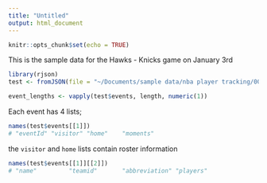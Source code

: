```yaml
---
title: "Untitled"
output: html_document
---
```


```r
knitr::opts_chunk$set(echo = TRUE)
```

This is the sample data for the Hawks - Knicks game on January 3rd

```r
library(rjson)
test <- fromJSON(file = "~/Documents/sample data/nba player tracking/0021500506.json")

event_lengths <- vapply(test$events, length, numeric(1))
```

Each event has 4 lists;

```r
names(test$events[[1]])
# "eventId" "visitor" "home"    "moments"
```

the `visitor` and `home` lists contain roster information

```r
names(test$events[[1]][[2]])
# "name"         "teamid"       "abbreviation" "players"   
```


